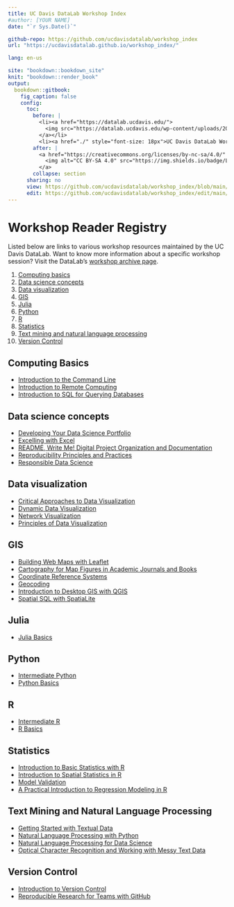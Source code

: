 ```yaml
---
title: UC Davis DataLab Workshop Index
#author: [YOUR NAME]
date: "`r Sys.Date()`"

github-repo: https://github.com/ucdavisdatalab/workshop_index
url: "https://ucdavisdatalab.github.io/workshop_index/"

lang: en-us

site: "bookdown::bookdown_site"
knit: "bookdown::render_book"
output:
  bookdown::gitbook:
    fig_caption: false
    config:
      toc:
        before: |
          <li><a href="https://datalab.ucdavis.edu/">
            <img src="https://datalab.ucdavis.edu/wp-content/uploads/2019/07/datalab-logo-full-color-rgb-1.png" style="height: 100%; width: 100%; object-fit: contain" />
          </a></li>
          <li><a href="./" style="font-size: 18px">UC Davis DataLab Workshops</a></li>
        after: |
          <a href="https://creativecommons.org/licenses/by-nc-sa/4.0/" target="_blank">
            <img alt="CC BY-SA 4.0" src="https://img.shields.io/badge/License-CC%20BY--NC--SA%204.0-lightgrey.svg" style="float: right; padding-right: 10px;" />
          </a>
        collapse: section
      sharing: no
      view: https://github.com/ucdavisdatalab/workshop_index/blob/main/%s
      edit: https://github.com/ucdavisdatalab/workshop_index/edit/main/%s
---
```


# Workshop Reader Registry {-}

Listed below are links to various workshop resources maintained by the UC Davis
DataLab. Want to know more information about a specific workshop session? Visit
the DataLab's [workshop archive page](https://datalab.ucdavis.edu/workshops/).

1.  [Computing basics](#computing-basics)
2.  [Data science concepts](#data-science-concepts)
3.  [Data visualization](#data-visualization)
4.  [GIS](#gis)
5.  [Julia](#julia)
6.  [Python](#python)
7.  [R](#r)
8.  [Statistics](#statistics)
9.  [Text mining and natural language
    processing](#text-mining-and-natural-language-processing)
10. [Version Control](#version-control)

## Computing Basics

+ [Introduction to the Command
  Line](https://ucdavisdatalab.github.io/workshop_introduction_to_the_command_line/)
+ [Introduction to Remote
Computing](https://ucdavisdatalab.github.io/workshop_intro_to_remote_computing/chapters/index.html)
+ [Introduction to SQL for Querying
  Databases](https://ucdavisdatalab.github.io/workshop_intro_to_sql/)

## Data science concepts

+ [Developing Your Data Science
  Portfolio](https://ucdavisdatalab.github.io/workshop_portfolios/)
+ [Excelling with
  Excel](https://ucdavisdatalab.github.io/workshop_keeping_data_tidy/)
+ [README, Write Me! Digital Project Organization and
  Documentation](https://ucdavisdatalab.github.io/workshop_how-to-data-documentation/)
+ [Reproducibility Principles and
  Practices](https://ucdavisdatalab.github.io/workshop_reproducible_research/)
+ [Responsible Data
  Science](https://ucdavisdatalab.github.io/responsible-data-science/)

## Data visualization

+ [Critical Approaches to Data
  Visualization](https://ucdavisdatalab.github.io/workshop_critical_data_viz/)
+ [Dynamic Data
  Visualization](https://ucdavisdatalab.github.io/workshop_dynamic_data_viz)
+ [Network Visualization](https://ucdavisdatalab.github.io/workshop_network_viz/)
+ [Principles of Data
  Visualization](https://ucdavisdatalab.github.io/workshop_data_viz_principles/)

## GIS

+ [Building Web Maps with Leaflet](https://ucdavisdatalab.github.io/workshop_web_maps/)
+ [Cartography for Map Figures in Academic Journals and
  Books](https://github.com/MicheleTobias/Workshop-Cartography-Journal-Figures)
+ [Coordinate Reference
  Systems](https://ucdavisdatalab.github.io/workshop_coordinate_reference_systems/)
+ [Geocoding](https://github.com/MicheleTobias/geocoding-workshop)
+ [Introduction to Desktop GIS with
  QGIS](https://ucdavisdatalab.github.io/Intro-to-Desktop-GIS-with-QGIS/)
+ [Spatial SQL with SpatiaLite](https://github.com/ucdavisdatalab/Spatial_SQL)

## Julia

+ [Julia
  Basics](https://ucdavisdatalab.github.io/workshop_julia_basics/chapters/index.html)

## Python

+ [Intermediate
  Python](https://ucdavisdatalab.github.io/workshop_intermediate_python)
+ [Python
  Basics](https://ucdavisdatalab.github.io/workshop_python_basics)

## R

+ [Intermediate R](https://ucdavisdatalab.github.io/workshop_intermediate_r/)
+ [R Basics](https://ucdavisdatalab.github.io/workshop_r_basics/)

## Statistics

+ [Introduction to Basic Statistics with
  R](https://ucdavisdatalab.github.io/basic_stats_r_1/)
+ [Introduction to Spatial Statistics in
  R](https://ucdavisdatalab.github.io/workshop-spatial-stats/)
+ [Model
  Validation](https://ucdavisdatalab.github.io/workshop-model-validation/)
+ [A Practical Introduction to Regression Modeling in
  R](https://ucdavisdatalab.github.io/workshop_regression/)

## Text Mining and Natural Language Processing

+ [Getting Started with Textual
  Data](https://ucdavisdatalab.github.io/workshop_getting_started_with_textual_data/)
+ [Natural Language Processing with
  Python](https://ucdavisdatalab.github.io/workshop_nlp_with_python/)
+ [Natural Language Processing for Data
  Science](https://ucdavisdatalab.github.io/workshop_nlp_reader/chapters/index.html#)
+ [Optical Character Recognition and Working with Messy Text
  Data](https://ucdavisdatalab.github.io/workshop_ocr_python)

## Version Control

+ [Introduction to Version
  Control](https://ucdavisdatalab.github.io/workshop_introduction_to_version_control/)
+ [Reproducible Research for Teams with
  GitHub](https://ucdavisdatalab.github.io/workshop_git_for_teams/)
